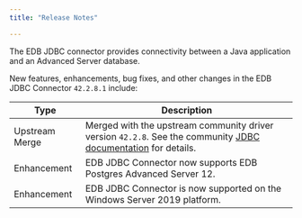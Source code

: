 ```yaml
---
title: "Release Notes"

---
```


The EDB JDBC connector provides connectivity between a Java application and an Advanced Server database.

New features, enhancements, bug fixes, and other changes in the EDB JDBC Connector `42.2.8.1` include:

| Type           | Description                                                                     |
| -------------- | ------------------------------------------------------------------------------- |
| Upstream Merge | Merged with the upstream community driver version `42.2.8`. See the community [JDBC documentation](https://jdbc.postgresql.org/documentation/head/index.html) for details. |
| Enhancement    | EDB JDBC Connector now supports EDB Postgres Advanced Server 12.                |
| Enhancement    | EDB JDBC Connector is now supported on the Windows Server 2019 platform.        |

